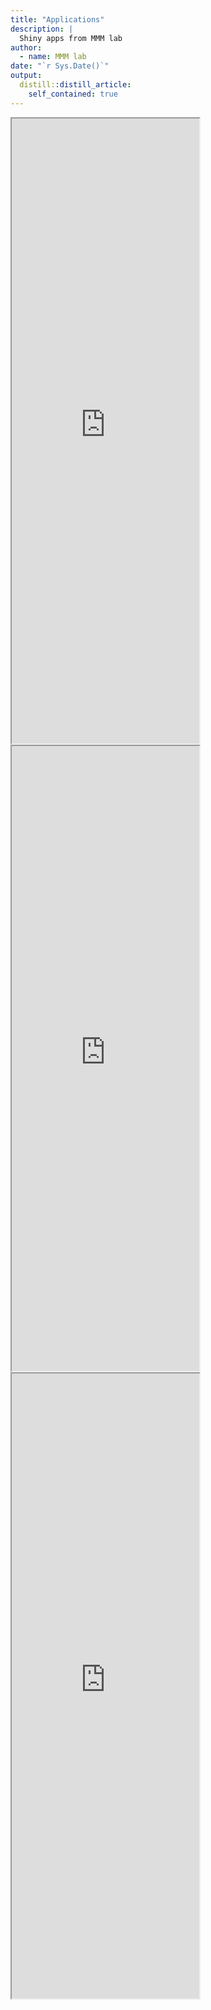 ```yaml
---
title: "Applications"
description: |
  Shiny apps from MMM lab
author:
  - name: MMM lab
date: "`r Sys.Date()`"
output: 
  distill::distill_article:
    self_contained: true
---
```


<iframe src="https://winnie-wy-tse.shinyapps.io/hcb_shiny/" height="1000px"></iframe>
<iframe src="https://partinvmmm.shinyapps.io/partinvshinyui/" height="1000px"></iframe>
<iframe src="https://uncover-data-stories.shinyapps.io/shinyapp/" height="1000px"></iframe>